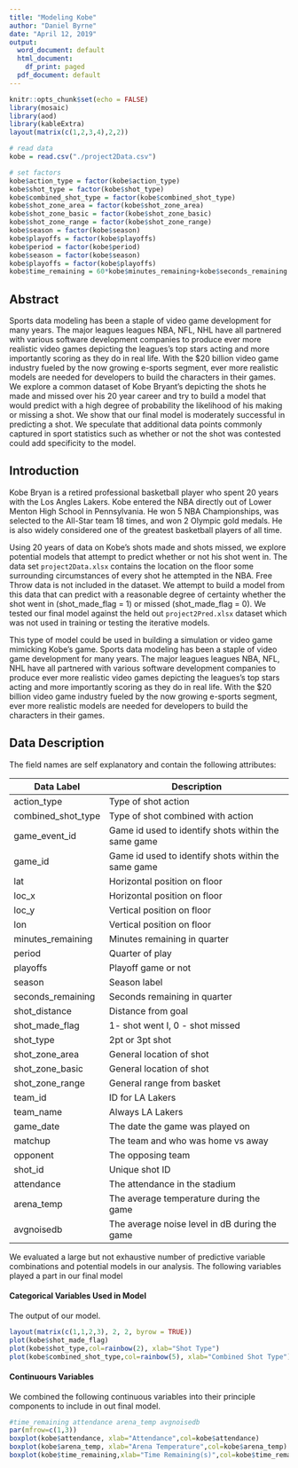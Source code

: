 ```yaml
---
title: "Modeling Kobe"
author: "Daniel Byrne"
date: "April 12, 2019"
output:
  word_document: default
  html_document:
    df_print: paged
  pdf_document: default
---
```



```r
knitr::opts_chunk$set(echo = FALSE)
library(mosaic)
library(aod)
library(kableExtra)
layout(matrix(c(1,2,3,4),2,2))
```


```r
# read data
kobe = read.csv("./project2Data.csv")

# set factors
kobe$action_type = factor(kobe$action_type)
kobe$shot_type = factor(kobe$shot_type)
kobe$combined_shot_type = factor(kobe$combined_shot_type)
kobe$shot_zone_area = factor(kobe$shot_zone_area)
kobe$shot_zone_basic = factor(kobe$shot_zone_basic)
kobe$shot_zone_range = factor(kobe$shot_zone_range)
kobe$season = factor(kobe$season)
kobe$playoffs = factor(kobe$playoffs)
kobe$period = factor(kobe$period)
kobe$season = factor(kobe$season)
kobe$playoffs = factor(kobe$playoffs)
kobe$time_remaining = 60*kobe$minutes_remaining+kobe$seconds_remaining
```

## Abstract

Sports data modeling has been a staple of video game development for many years.
The major leagues leagues NBA, NFL, NHL have all partnered with various software development
companies to produce ever more realistic video games depicting the leagues's top stars
acting and more importantly scoring as they do in real life.  With the $20 billion
video game industry fueled by the now growing e-sports segment, ever more realistic models
are needed for developers to build the characters in their games.  We explore
a common dataset of Kobe Bryant's depicting the shots he made and missed over his
20 year career and try to build a model that would predict with a high degree of probability
the likelihood of his making or missing a shot.  We show that our final model is moderately successful
in predicting a shot.  We speculate that additional data points commonly captured in sport statistics
such as whether or not the shot was contested could add specificity to the model.

## Introduction

Kobe Bryan is a retired professional basketball player who spent 20 years with the Los Angles Lakers.  Kobe entered the NBA directly out of Lower Menton High School in Pennsylvania.  He won 5 NBA Championships, was selected to the All-Star team 18 times, and won 2 Olympic gold medals.  He is also widely considered one of the greatest basketball players of all time. 

Using 20 years of data on Kobe's shots made and shots missed, we explore potential models that attempt to predict whether or not his shot went in.  The data set `project2Data.xlsx` contains the location on the floor some surrounding circumstances of every shot he attempted in the NBA. Free Throw data is not included in the dataset.  We attempt to build a model from this data that can predict with a reasonable degree of certainty whether the shot went in (shot_made_flag = 1) or missed (shot_made_flag = 0).  We tested our final model against the held out `project2Pred.xlsx` dataset which was not used in training or testing the iterative models.

This type of model could be used in building a simulation or video game mimicking Kobe's game. Sports data modeling has been a staple of video game development for many years. The major leagues leagues NBA, NFL, NHL have all partnered with various software development companies to produce ever more realistic video games depicting the leagues's top stars acting and more importantly scoring as they do in real life.  With the $20 billion video game industry fueled by the now growing e-sports segment, ever more realistic models are needed for developers to build the characters in their games.

## Data Description

The field names are self explanatory and contain the following attributes:

| Data Label         | Description                                         |
|--------------------|-----------------------------------------------------|
| action_type        | Type of shot action                                 |
| combined_shot_type | Type of shot combined with action                   |
| game_event_id      | Game id used to identify shots within the same game |
| game_id            | Game id used to identify shots within the same game |
| lat                | Horizontal position on floor                        |
| loc_x              | Horizontal position on floor                        |
| loc_y              | Vertical position on floor                          |
| lon                | Vertical position on floor                          |
| minutes_remaining  | Minutes remaining in quarter                        |
| period             | Quarter of play                                     |
| playoffs           | Playoff game or not                                 |
| season             | Season label                                        |
| seconds_remaining  | Seconds remaining in quarter                        |
| shot_distance      | Distance from goal                                  |
| shot_made_flag     | 1- shot went I, 0 - shot missed                     |
| shot_type          | 2pt or 3pt shot                                     |
| shot_zone_area     | General location of shot                            |
| shot_zone_basic    | General location of shot                            |
| shot_zone_range    | General range from basket                           |
| team_id            | ID for LA Lakers                                    |
| team_name          | Always LA Lakers                                    |
| game_date          | The date the game was played on                     |
| matchup            | The team and who was home vs away                   |
| opponent           | The opposing team                                   |
| shot_id            | Unique shot ID                                      |
| attendance         | The attendance in the stadium                       |
| arena_temp         | The average temperature during the game             |
| avgnoisedb         | The average noise level in dB during the game       |

We evaluated a large but not exhaustive number of predictive variable combinations and potential models in our analysis.  The following variables played a part in our final model

#### Categorical Variables Used in Model

The output of our model.

```r


layout(matrix(c(1,1,2,3), 2, 2, byrow = TRUE))
plot(kobe$shot_made_flag)
plot(kobe$shot_type,col=rainbow(2), xlab="Shot Type")
plot(kobe$combined_shot_type,col=rainbow(5), xlab="Combined Shot Type") 
```



#### Continuours Variables

We combined the following continuous variables into their principle components to include in out final model.

```r
#time_remaining attendance arena_temp avgnoisedb
par(mfrow=c(1,3))
boxplot(kobe$attendance, xlab="Attendance",col=kobe$attendance)
boxplot(kobe$arena_temp, xlab="Arena Temperature",col=kobe$arena_temp)
boxplot(kobe$time_remaining,xlab="Time Remaining(s)",col=kobe$time_remaining)
```




